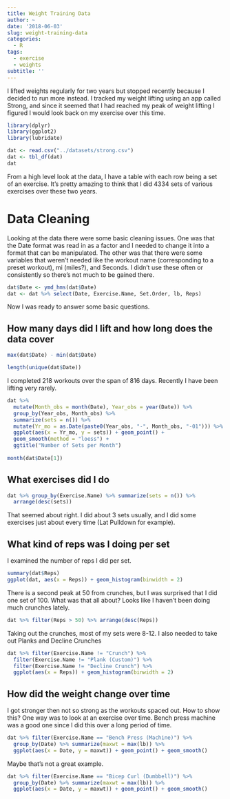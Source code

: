 ```yaml
---
title: Weight Training Data
author: ~
date: '2018-06-03'
slug: weight-training-data
categories: 
  - R
tags: 
  - exercise
  - weights
subtitle: ''
---
```


I lifted weights regularly for two years but stopped recently because I decided to run more instead. I tracked my weight lifting using an app called Strong, and since it seemed that I had reached my peak of weight lifting I figured I would look back on my exercise over this time.

```r
library(dplyr)
library(ggplot2)
library(lubridate)
```

```r
dat <- read.csv("../datasets/strong.csv")
dat <- tbl_df(dat)
dat
```

From a high level look at the data, I have a table with each row being a set of an exercise. It's pretty amazing to think that I did 4334 sets of various exercises over these two years.

# Data Cleaning
Looking at the data there were some basic cleaning issues. One was that the Date format was read in as a factor and I needed to change it into a format that can be manipulated. The other was that there were some variables that weren't needed like the workout name (corresponding to a preset workout), mi (miles?), and Seconds. I didn't use these often or consistently so there's not much to be gained there.
```r
dat$Date <- ymd_hms(dat$Date)
dat <- dat %>% select(Date, Exercise.Name, Set.Order, lb, Reps) 
```

Now I was ready to answer some basic questions.

## How many days did I lift and how long does the data cover
```r
max(dat$Date) - min(dat$Date)
```

```r
length(unique(dat$Date))
```

I completed 218 workouts over the span of 816 days. Recently I have been lifting very rarely.

```r
dat %>%  
  mutate(Month_obs = month(Date), Year_obs = year(Date)) %>%
  group_by(Year_obs, Month_obs) %>%
  summarize(sets = n()) %>%
  mutate(Yr_mo = as.Date(paste0(Year_obs, "-", Month_obs, "-01"))) %>% 
  ggplot(aes(x = Yr_mo, y = sets)) + geom_point() + 
  geom_smooth(method = "loess") +
  ggtitle("Number of Sets per Month")
  
month(dat$Date[1])
```


## What exercises did I do
```r
dat %>% group_by(Exercise.Name) %>% summarize(sets = n()) %>%
  arrange(desc(sets))
```

That seemed about right. I did about 3 sets usually, and I did some exercises just about every time (Lat Pulldown for example).

## What kind of reps was I doing per set
I examined the number of reps I did per set.
```r
summary(dat$Reps)
ggplot(dat, aes(x = Reps)) + geom_histogram(binwidth = 2)
```
There is a second peak at 50 from crunches, but I was surprised that I did one set of 100. What was that all about? Looks like I haven't been doing much crunches lately.

```r
dat %>% filter(Reps > 50) %>% arrange(desc(Reps))
```

Taking out the crunches, most of my sets were 8-12. I also needed to take out Planks and Decline Crunches

```r
dat %>% filter(Exercise.Name != "Crunch") %>% 
  filter(Exercise.Name != "Plank (Custom)") %>%
  filter(Exercise.Name != "Decline Crunch") %>%
  ggplot(aes(x = Reps)) + geom_histogram(binwidth = 2)
```

## How did the weight change over time
I got stronger then not so strong as the workouts spaced out. How to show this? One way was to look at an exercise over time. Bench press machine was a good one since I did this over a long period of time.

```r
dat %>% filter(Exercise.Name == "Bench Press (Machine)") %>%
  group_by(Date) %>% summarize(maxwt = max(lb)) %>%
  ggplot(aes(x = Date, y = maxwt)) + geom_point() + geom_smooth()
```

Maybe that's not a great example. 

```r
dat %>% filter(Exercise.Name == "Bicep Curl (Dumbbell)") %>%
  group_by(Date) %>% summarize(maxwt = max(lb)) %>%
  ggplot(aes(x = Date, y = maxwt)) + geom_point() + geom_smooth()

```
